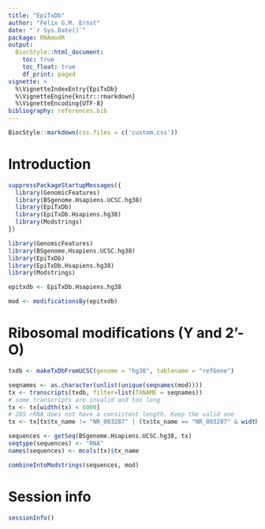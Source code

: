 ```yaml
---
title: "EpiTxDb"
author: "Felix G.M. Ernst"
date: "`r Sys.Date()`"
package: RNAmodR
output:
  BiocStyle::html_document:
    toc: true
    toc_float: true
    df_print: paged
vignette: >
  %\VignetteIndexEntry{EpiTxDb}
  %\VignetteEngine{knitr::rmarkdown}
  %\VignetteEncoding{UTF-8}
bibliography: references.bib
---
```


```r
BiocStyle::markdown(css.files = c('custom.css'))
```

# Introduction

```r
suppressPackageStartupMessages({
  library(GenomicFeatures)
  library(BSgenome.Hsapiens.UCSC.hg38)
  library(EpiTxDb)
  library(EpiTxDb.Hsapiens.hg38)
  library(Modstrings)
})
```
```r
library(GenomicFeatures)
library(BSgenome.Hsapiens.UCSC.hg38)
library(EpiTxDb)
library(EpiTxDb.Hsapiens.hg38)
library(Modstrings)
```



```r
epitxdb <- EpiTxDb.Hsapiens.hg38
```



```r
mod <- modificationsBy(epitxdb)
```


# Ribosomal modifications (Y and 2'-O)

```r
txdb <- makeTxDbFromUCSC(genome = "hg38", tablename = "refGene")
```

```r
seqnames <- as.character(unlist(unique(seqnames(mod))))
tx <- transcripts(txdb, filter=list(TXNAME = seqnames))
# some transcripts are invalid and too long 
tx <- tx[width(tx) < 6000] 
# 28S rRNA does not have a consistent length. Keep the valid one
tx <- tx[tx$tx_name != "NR_003287" | (tx$tx_name == "NR_003287" & width(tx) == 5070L)] 

sequences <- getSeq(BSgenome.Hsapiens.UCSC.hg38, tx)
seqtype(sequences) <- "RNA"
names(sequences) <- mcols(tx)$tx_name
```

```r
combineIntoModstrings(sequences, mod)
```

# Session info

```r
sessionInfo()
```